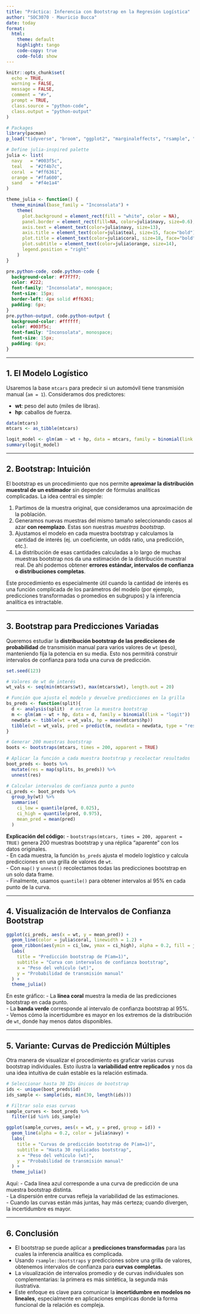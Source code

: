 ```yaml
---
title: "Práctica: Inferencia con Bootstrap en la Regresión Logística"
author: "SOC3070 · Mauricio Bucca"
date: today
format:
  html:
    theme: default
    highlight: tango
    code-copy: true
    code-fold: show
---
```


```r
knitr::opts_chunk$set(
  echo = TRUE,
  warning = FALSE,
  message = FALSE,
  comment = "#>",
  prompt = TRUE,
  class.source = "python-code",
  class.output = "python-output"
)

# Packages
library(pacman)
p_load("tidyverse", "broom", "ggplot2", "marginaleffects", "rsample", "purrr")

# Define julia-inspired palette
julia <- list(
  navy   = "#003f5c",
  teal   = "#2f4b7c",
  coral  = "#ff6361",
  orange = "#ffa600",
  sand   = "#f4e1a4"
)

theme_julia <- function() {
  theme_minimal(base_family = "Inconsolata") +
    theme(
      plot.background = element_rect(fill = "white", color = NA),
      panel.border = element_rect(fill=NA, color=julia$navy, size=0.6),
      axis.text = element_text(color=julia$navy, size=13),
      axis.title = element_text(color=julia$teal, size=15, face="bold"),
      plot.title = element_text(color=julia$coral, size=18, face="bold"),
      plot.subtitle = element_text(color=julia$orange, size=14),
      legend.position = "right"
    )
}
```

```css
pre.python-code, code.python-code {
  background-color: #f7f7f7;
  color: #222;
  font-family: "Inconsolata", monospace;
  font-size: 15px;
  border-left: 4px solid #ff6361;
  padding: 6px;
}
pre.python-output, code.python-output {
  background-color: #ffffff;
  color: #003f5c;
  font-family: "Inconsolata", monospace;
  font-size: 15px;
  padding: 6px;
}
```

---

## 1. El Modelo Logístico

Usaremos la base `mtcars` para predecir si un automóvil tiene transmisión manual (`am = 1`). Consideramos dos predictores:

* **wt**: peso del auto (miles de libras).  
* **hp**: caballos de fuerza.

```r
data(mtcars)
mtcars <- as_tibble(mtcars)

logit_model <- glm(am ~ wt + hp, data = mtcars, family = binomial(link = "logit"))
summary(logit_model)
```

---

## 2. Bootstrap: Intuición

El bootstrap es un procedimiento que nos permite **aproximar la distribución muestral de un estimador** sin depender de fórmulas analíticas complicadas. La idea central es simple:

1. Partimos de la muestra original, que consideramos una aproximación de la población.
2. Generamos nuevas muestras del mismo tamaño seleccionando casos al azar **con reemplazo**. Estas son nuestras *muestras bootstrap*.
3. Ajustamos el modelo en cada muestra bootstrap y calculamos la cantidad de interés (ej. un coeficiente, un odds ratio, una predicción, etc.).
4. La distribución de esas cantidades calculadas a lo largo de muchas muestras bootstrap nos da una estimación de la distribución muestral real. De ahí podemos obtener **errores estándar, intervalos de confianza o distribuciones completas**.

Este procedimiento es especialmente útil cuando la cantidad de interés es una función complicada de los parámetros del modelo (por ejemplo, predicciones transformadas o promedios en subgrupos) y la inferencia analítica es intractable.

---

## 3. Bootstrap para Predicciones Variadas

Queremos estudiar la **distribución bootstrap de las predicciones de probabilidad** de transmisión manual para varios valores de `wt` (peso), manteniendo fija la potencia en su media. Esto nos permitirá construir intervalos de confianza para toda una curva de predicción.

```r
set.seed(123)

# Valores de wt de interés
wt_vals <- seq(min(mtcars$wt), max(mtcars$wt), length.out = 20)

# Función que ajusta el modelo y devuelve predicciones en la grilla
bs_preds <- function(split){
  d <- analysis(split)  # extrae la muestra bootstrap
  m <- glm(am ~ wt + hp, data = d, family = binomial(link = "logit"))
  newdata <- tibble(wt = wt_vals, hp = mean(mtcars$hp))
  tibble(wt = wt_vals, pred = predict(m, newdata = newdata, type = "response"))
}

# Generar 200 muestras bootstrap
boots <- bootstraps(mtcars, times = 200, apparent = TRUE)

# Aplicar la función a cada muestra bootstrap y recolectar resultados
boot_preds <- boots %>%
  mutate(res = map(splits, bs_preds)) %>%
  unnest(res)

# Calcular intervalos de confianza punto a punto
ci_preds <- boot_preds %>%
  group_by(wt) %>%
  summarise(
    ci_low = quantile(pred, 0.025),
    ci_high = quantile(pred, 0.975),
    mean_pred = mean(pred)
  )
```

**Explicación del código:**
- `bootstraps(mtcars, times = 200, apparent = TRUE)` genera 200 muestras bootstrap y una réplica "aparente" con los datos originales.  
- En cada muestra, la función `bs_preds` ajusta el modelo logístico y calcula predicciones en una grilla de valores de `wt`.  
- Con `map()` y `unnest()` recolectamos todas las predicciones bootstrap en un solo data frame.  
- Finalmente, usamos `quantile()` para obtener intervalos al 95% en cada punto de la curva.

---

## 4. Visualización de Intervalos de Confianza Bootstrap

```r
ggplot(ci_preds, aes(x = wt, y = mean_pred)) +
  geom_line(color = julia$coral, linewidth = 1.2) +
  geom_ribbon(aes(ymin = ci_low, ymax = ci_high), alpha = 0.2, fill = julia$teal) +
  labs(
    title = "Predicción bootstrap de P(am=1)",
    subtitle = "Curva con intervalos de confianza bootstrap",
    x = "Peso del vehículo (wt)",
    y = "Probabilidad de transmisión manual"
  ) +
  theme_julia()
```

En este gráfico:
- La **línea coral** muestra la media de las predicciones bootstrap en cada punto.  
- La **banda verde** corresponde al intervalo de confianza bootstrap al 95%.  
- Vemos cómo la incertidumbre es mayor en los extremos de la distribución de `wt`, donde hay menos datos disponibles.

---

## 5. Variante: Curvas de Predicción Múltiples

Otra manera de visualizar el procedimiento es graficar varias curvas bootstrap individuales. Esto ilustra la **variabilidad entre replicados** y nos da una idea intuitiva de cuán estable es la relación estimada.

```r
# Seleccionar hasta 30 IDs únicos de bootstrap
ids <- unique(boot_preds$id)
ids_sample <- sample(ids, min(30, length(ids)))

# Filtrar solo esas curvas
sample_curves <- boot_preds %>%
  filter(id %in% ids_sample)

ggplot(sample_curves, aes(x = wt, y = pred, group = id)) +
  geom_line(alpha = 0.2, color = julia$navy) +
  labs(
    title = "Curvas de predicción bootstrap de P(am=1)",
    subtitle = "Hasta 30 replicados bootstrap",
    x = "Peso del vehículo (wt)",
    y = "Probabilidad de transmisión manual"
  ) +
  theme_julia()
```

Aquí:
- Cada línea azul corresponde a una curva de predicción de una muestra bootstrap distinta.  
- La dispersión entre curvas refleja la variabilidad de las estimaciones.  
- Cuando las curvas están más juntas, hay más certeza; cuando divergen, la incertidumbre es mayor.

---

## 6. Conclusión

* El bootstrap se puede aplicar a **predicciones transformadas** para las cuales la inferencia analítica es complicada.  
* Usando `rsample::bootstraps` y predicciones sobre una grilla de valores, obtenemos intervalos de confianza para **curvas completas**.  
* La visualización de intervalos promedio y de curvas individuales son complementarias: la primera es más sintética, la segunda más ilustrativa.  
* Este enfoque es clave para comunicar la **incertidumbre en modelos no lineales**, especialmente en aplicaciones empíricas donde la forma funcional de la relación es compleja.
